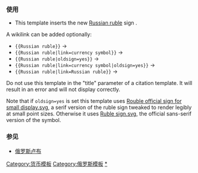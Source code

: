 {{Documentation subpage}}
<!-- PLEASE ADD CATEGORIES AND INTERWIKIS AT THE BOTTOM OF THIS PAGE -->

=== 使用 ===
* This template inserts the new [[Russian ruble]] sign {{Russian ruble}}. 

A wikilink can be added optionally:
* <code><nowiki>{{Russian ruble}}</nowiki></code> &rarr; {{Russian ruble}}
* <code><nowiki>{{Russian ruble|link=currency symbol}}</nowiki></code> &rarr; {{Russian ruble|link=currency symbol}}
* <code><nowiki>{{Russian ruble|oldsign=yes}}</nowiki></code> &rarr; {{Russian ruble|oldsign=yes}}
* <code><nowiki>{{Russian ruble|link=currency symbol|oldsign=yes}}</nowiki></code> &rarr; {{Russian ruble|link=currency symbol|oldsign=yes}}
* <code><nowiki>{{Russian ruble|link=Russian ruble}}</nowiki></code> &rarr; {{Russian ruble|link=Russian ruble}}

<!-- this doesn't work with the current implementation because of the link= parameter
The [[WP:ALT|alt text]] is "RUB". Use <code>|alt=</code> to use something different.
-->

Do not use this template in the "title" parameter of a citation template. It will result in an error and will not display correctly.

Note that if <code>oldsign=yes</code> is set this template uses [[:File:Rouble official sign for small display.svg|Rouble official sign for small display.svg]], a serif version of the ruble sign tweaked to render legibly at small point sizes. Otherwise it uses [[:File:Ruble sign.svg|Ruble sign.svg]], the official sans-serif version of the symbol.

=== 参见 ===
* [[俄罗斯卢布]]

<includeonly>
<!-- CATEGORIES AND INTERWIKIS HERE, THANKS -->
[[Category:货币模板]]
[[Category:俄罗斯模板]]
[[Category:俄罗斯货币|*]]
</includeonly>